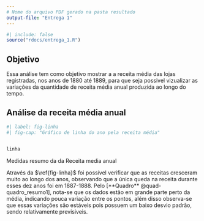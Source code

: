 ```yaml
---
# Nome do arquivo PDF gerado na pasta resultado
output-file: "Entrega 1"
---
```


```r
#| include: false
source("rdocs/entrega_1.R")
```

## Objetivo

Essa análise tem como objetivo mostrar a a receita média das lojas registradas, nos anos de 1880 até 1889, para que seja possivel vizualizar as variações da quantidade de receita média anual produzida ao longo do tempo.

## Análise da receita média anual

```r
#| label: fig-linha
#| fig-cap: "Gráfico de linha do ano pela receita média"


linha
```


::: {#quad-quadro_resumo1 layout-align="center" quad-pos="H"}
```{=latex}
	\begin{tabular} { | l |
			S[table-format = 5.2]
			|}
	\hline
		\textbf{Estatística} & \textbf{Valor} \\
		\hline
		Média & 125197,8 \\
		Desvio Padrão & 14703,4 \\
		Variância & 216190060 \\
		Mínimo & 105399 \\
		1º Quartil & 113553,5 \\
		Mediana & 124979,4 \\
		3º Quartil & 133065,5 \\
		Máximo & 155009,1 \\
	\hline
	\end{tabular}
```

Medidas resumo da da Receita media anual
:::




Através da $\ref{fig-linha}$ foi possível verificar que as receitas cresceram muito ao longo dos anos, observando que a única queda na receita durante esses dez anos foi em 1887-1888. Pelo [**Quadro** @quad-quadro_resumo1], nota-se que os dados estão em grande parte perto da média, indicando pouca variação entre os pontos, além disso observa-se que essas variações são estáveis pois possuem um baixo desvio padrão, sendo relativamente previsiveis.












